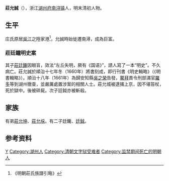 '''莊允誠'''（{{bd|？||1661年}}），浙江[[湖州府|湖州府]][[南浔镇|南浔镇]]人，明末清初人物。

== 生平 ==
庄氏原居[[吳江|吳江]]之陸家港<ref>《明朝莊氏族譜引略》</ref>，允誠時始徙遷南潯，成為巨富。

=== 莊廷鑨明史案 ===
{{main|莊廷鑨明史案}}
其子[[莊廷鑨|莊廷鑨]]因眼盲，效法“左丘失明，厥有《国语》”，請人寫了一本“明史”。不久病亡。莊允誠於順治十七年冬（1660年）將書刻成，即行刊書《明史輯略》（《明書輯略》）。順治十八年（1661年）為歸安知縣[[吳之榮|吳之榮]]告發，[[鰲拜|鰲拜]]責令刑部滿官[[羅多|羅多]]等到湖州徹查，並嚴厲處置涉案的相關人士。莊允城被逮捕上京，因不堪笞杖，死於獄中。後被碎屍。次子廷鉞亦被斬殺。

== 家族 ==
有弟[[莊允坤|莊允坤]]、[[莊允埰|莊允埰]]。有二子廷鑨、[[莊廷鉞|廷鉞]]。

== 参考资料 ==
{{reflist}}

{{Authority control}}
{{DEFAULTSORT:Zhuang}}
[[Category:莊姓|Y]]
[[Category:湖州人|Category:湖州人]]
[[Category:清朝文字狱受难者|Category:清朝文字狱受难者]]
[[Category:监禁期间死亡的明朝人|Category:监禁期间死亡的明朝人]]